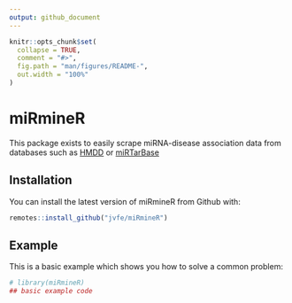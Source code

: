 ```yaml
---
output: github_document
---
```


<!-- README.md is generated from README.Rmd. Please edit that file -->

```r
knitr::opts_chunk$set(
  collapse = TRUE,
  comment = "#>",
  fig.path = "man/figures/README-",
  out.width = "100%"
)
```

# miRmineR

<!-- badges: start -->
<!-- badges: end -->

This package exists to easily scrape miRNA-disease association data from databases such as [HMDD](http://www.cuilab.cn/hmdd) or [miRTarBase](http://mirtarbase.cuhk.edu.cn/php/)

## Installation

You can install the latest version of miRmineR from Github with:

``` r
remotes::install_github("jvfe/miRmineR")
```

## Example

This is a basic example which shows you how to solve a common problem:

```r
# library(miRmineR)
## basic example code
```
